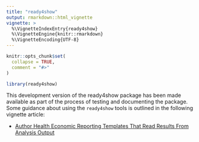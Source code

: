 ```yaml
---
title: "ready4show"
output: rmarkdown::html_vignette
vignette: >
  %\VignetteIndexEntry{ready4show}
  %\VignetteEngine{knitr::rmarkdown}
  %\VignetteEncoding{UTF-8}
---
```


```r
knitr::opts_chunk$set(
  collapse = TRUE,
  comment = "#>"
)
```

```r
library(ready4show)
```

This development version of the ready4show package has been made available as part of the process of testing and documenting the package. Some guidance about using the `ready4show` tools is outlined in the following vignette article:

- [Author Health Economic Reporting Templates That Read Results From Analysis Output](V_01.html)
